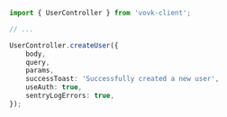 ```ts
import { UserController } from 'vovk-client';

// ...

UserController.createUser({ 
    body,
    query,
    params,
    successToast: 'Successfully created a new user',
    useAuth: true,
    sentryLogErrors: true,
});
```